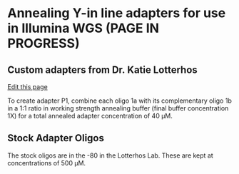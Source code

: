 # Annealing Y-in line adapters for use in Illumina WGS (PAGE IN PROGRESS)
## Custom adapters from Dr. Katie Lotterhos

[Edit this page](https://github.com/remygatins/GatinsLabProtocols/edit/main/lab_molec_yinlineannealing.qmd)

To create adapter P1, combine each oligo 1a with its complementary oligo 1b in a 1:1 ratio in working strength annealing buffer (final buffer concentration 1X) for a total annealed adapter concentration of 40 µM. 

## Stock Adapter Oligos
The stock oligos are in the -80 in the Lotterhos Lab. These are kept at concentrations of 500 µM. 


